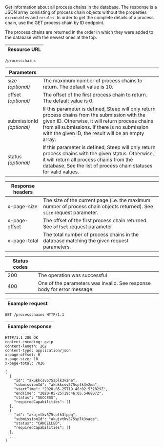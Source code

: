 
Get information about all process chains in the database. The response is a JSON
array consisting of <ScrollLink href="#process-chains">process chain objects</ScrollLink>
without the properties `executables` and `results`. In order to
get the complete details of a process chain, use
the <ScrollLink href="#get-process-chain-by-id">GET process chain by ID endpoint</ScrollLink>.

The process chains are returned in the order in which they were added to the
database with the newest ones at the top.

| Resource URL |
| ------------ |

```http
/processchains
```

| Parameters              |                              |
| ----------------------- | ---------------------------- |
| size<br/>*(optional)*   | The maximum number of process chains to return. The default value is 10.  |
| offset<br/>*(optional)* | The offset of the first process chain to return. The default value is 0. |
| submissionId<br/>*(optional)* | If this parameter is defined, Steep will only return process chains from the submission with the given ID. Otherwise, it will return process chains from all submissions. If there is no submission with the given ID, the result will be an empty array. |
| status<br/>*(optional)* | If this parameter is defined, Steep will only return process chains with the given status. Otherwise, it will return all process chains from the database. See the list of <ScrollLink href="#process-chain-status">process chain statuses</ScrollLink> for valid values. |

| Response headers |                                                                |
| ---------------- | -------------------------------------------------------------- |
| x-page-size      | The size of the current page (i.e. the maximum number of process chain objects returned). See `size` request parameter. |
| x-page-offset    | The offset of the first process chain returned. See `offset` request parameter |
| x-page-total     | The total number of process chains in the database matching the given request parameters. |

| Status codes |                                                                |
| ------------ | -------------------------------------------------------------- |
| 200          | The operation was successful                                   |
| 400          | One of the parameters was invalid. See response body for error message. |

| Example request |
| --------------- |

```http
GET /processchains HTTP/1.1
```

| Example response |
| ---------------- |

```http
HTTP/1.1 200 OK
content-encoding: gzip
content-length: 262
content-type: application/json
x-page-offset: 0
x-page-size: 10
x-page-total: 7026

[
  {
    "id": "akukkcsv575splk3v2na",
    "submissionId": "akukkcsv575splk3v2ma",
    "startTime": "2020-05-25T19:46:02.532829Z",
    "endTime": "2020-05-25T19:46:05.546807Z",
    "status": "SUCCESS",
    "requiredCapabilities": []
  },
  {
    "id": "akujvtkv575splk3tppq",
    "submissionId": "akujvtkv575splk3saqa",
    "status": "CANCELLED",
    "requiredCapabilities": []
  },
  ...
]
```
